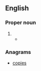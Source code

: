 ==English==

===Proper noun===
{{en-proper noun}}

# {{obsolete spelling of|Skopje}}
#* {{quote-book
|year=1917
|author=D. Misheff
|title=The Truth About Macedonia
|url=http://books.google.com/books?id=peQ4AAAAIAAJ
|publisher=Pochon-Jent & Bühler
|page=25
|passage=In '''Scopie''' there are three Bulgarian schools; the two have about 60 scholars each, and the third, the largest of the three, has more than 100 scholars.}}

===Anagrams===
* [[copies#English|copies]]